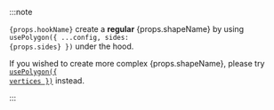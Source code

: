 :::note

<code>{props.hookName}</code> create a **regular** {props.shapeName} by using <code>usePolygon(\{ ...config, sides: {props.sides} \})</code> under the hood.

If you wished to create more complex {props.shapeName}, please try [<code>usePolygon(\{ vertices \})</code>](/docs/primitives/usePolygon#configuration) instead.

:::
